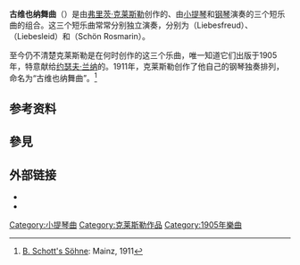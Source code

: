 '''古维也纳舞曲'''（{{lang-de|Alt-Wiener Tanzweisen}}）是由[[弗里茨·克莱斯勒|弗里茨·克莱斯勒]]创作的、由[[小提琴|小提琴]]和[[钢琴|钢琴]]演奏的三个短乐曲的组合。这三个短乐曲常常分别独立演奏，分别为{{link-ja|爱之喜|愛の喜び (クライスラー)}}（Liebesfreud）、{{link-ja|爱之悲|愛の悲しみ}}（Liebesleid）和{{link-ja|美丽的罗斯玛琳|美しきロスマリン}}（Schön Rosmarin）。

至今仍不清楚克莱斯勒是在何时创作的这三个乐曲，唯一知道它们出版于1905年，特意献给[[约瑟夫·兰纳|约瑟夫·兰纳]]的。1911年，克莱斯勒创作了他自己的钢琴独奏排列，命名为“古维也纳舞曲”。<ref>[[碩特音樂|B. Schott's Söhne]]: Mainz, 1911</ref>

==参考资料==
{{reflist}}

== 參見 ==
{{portal|古典音樂}}

== 外部链接 ==
* {{IMSLP2|work=3 Old Viennese Dances (Kreisler, Fritz)|cname=Alt-Wiener Tanzweisen}}
* {{YouTube|AqQ2_2qd-5Y|Kreisler plays ''Liebesleid'' in 1930 and 1942}}

[[Category:小提琴曲|Category:小提琴曲]]
[[Category:克莱斯勒作品|Category:克莱斯勒作品]]
[[Category:1905年樂曲|Category:1905年樂曲]]